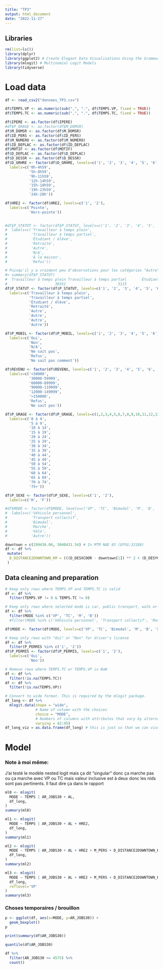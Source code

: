 ```yaml
---
title: "TP3"
output: html_document
date: "2022-11-27"
---
```


## Libraries
```r
rm(list=ls())
library(dplyr) 
library(ggplot2) # Create Elegant Data Visualisations Using the Grammar of Graphics
library(mlogit) # Multinomial Logit Models
library(tidyverse)
```

# Load data
```r
df <- read_csv2("donnees_TP3.csv")

df$TEMPS.VP <- as.numeric(sub(",", ".", df$TEMPS.VP, fixed = TRUE))
df$TEMPS.TC <- as.numeric(sub(",", ".", df$TEMPS.TC, fixed = TRUE))

df$IPERE <- as.factor(df$IPERE)
#df$P_GRAGE <- as.factor(df$M_DOMSR)
df$M_DOMSR <- as.factor(df$M_DOMSR)
df$ID_PERS <- as.factor(df$ID_PERS)
df$M_NUMERO <- as.factor(df$M_NUMERO) 
df$ID_DEPLAC <- as.factor(df$ID_DEPLAC)
df$MOTIF <- as.factor(df$MOTIF)
df$D_DEPLAC <- as.factor(df$D_DEPLAC)
df$D_DESSR <- as.factor(df$D_DESSR)
df$D_GRHRE <- factor(df$D_GRHRE, levels=c('1', '2', '3', '4', '5', '6', '7'),
  labels=c('0h-4h59',
           '5h-8h59',
           '9h-11h59',
           '12h-14h59',
           '15h-18h59',
           '19h-23h59',
           '24h-28h'))

df$HRE2 <- factor(df$HRE2, levels=c('1', '2'),
  labels=c('Pointe',
           'Hors-pointe'))

  
#df$P_STATUT <- factor(df$P_STATUT, levels=c('1', '2', '3', '4', '5', '6', '7', '8'),
#  labels=c('Travailleur à temps plein',
#           'Travailleur à temps partiel',
#           'Étudiant / élève',
#           'Retraité',
#           'Autre',
#           'N/A',
#           'À la maison',
#           'Refus'))

# Puisqu'il y a vraiment peu d'observations pour les catégories "Autre", "N/A", "À la maison" et "Refus", on les regroupe sous la catégorie "Autre".
#> summary(df$P_STATUT)
#  Travailleur à temps plein Travailleur à temps partiel       Étudiant / élève       Retraité          Autre         N/A        À la maison       Refus
#                      38351                        3115                   1047            263            193           0                 41           4
df$P_STATUT <- factor(df$P_STATUT, levels=c('1', '2', '3', '4', '5', '6', '7', '8'),
  labels=c('Travailleur à temps plein',
           'Travailleur à temps partiel',
           'Étudiant / élève',
           'Retraité',
           'Autre',
           'Autre',
           'Autre',
           'Autre'))

df$P_MOBIL <- factor(df$P_MOBIL, levels=c('1', '2', '3', '4', '5', '6'),
  labels=c('Oui',
           'Non',
           'N/A',
           'Ne sait pas',
           'Refus',
           'Ne sait pas comment'))

df$REVENU <- factor(df$REVENU, levels=c('1', '2', '3', '4', '5', '6', '7', '8'),
  labels=c('<30000',
           '30000-59999',
           '60000-89999',
           '90000-119999',
           '12000-149999',
           '>150000',
           'Refus',
           'Ne sait pas'))

df$P_GRAGE <- factor(df$P_GRAGE, levels=c(1,2,3,4,5,6,7,8,9,10,11,12,13,14,15,16),
  labels=c('0 à 4',
           '5 à 9',
           '10 à 14',
           '15 à 19',
           '20 à 24',
           '25 à 29',
           '30 à 34',
           '35 à 39',
           '40 à 44',
           '45 à 49',
           '50 à 54',
           '55 à 59',
           '60 à 64',
           '65 à 69',
           '70 à 74',
           '75+'))

df$P_SEXE <- factor(df$P_SEXE, levels=c('1', '2'),
  labels=c('H', 'F'))

#df$MODE <- factor(df$MODE, levels=c('VP', 'TC', 'Bimodal', 'M', 'B', 'X'),
#  labels=c('Véhicule personnel',
#           'Transport collectif',
#           'Bimodal',
#           'Marche',
#           'Vélo',
#           'Autre'))

downtown = c(299436.06, 5040431.54) # In MTM NAD 83 (EPSG:32188)
df <- df %>%
 mutate(
  D_DISTANCE2DOWNTOWN_KM = (((D_DESXCOOR - downtown[1]) ** 2 + (D_DESYCOOR - downtown[2]) ** 2) ** (0.5)) / 1000,
 )

```

## Data cleaning and preparation
```r
# Keep only rows where TEMPS.VP and TEMPS.TC is valid
df <- df %>%
  filter(TEMPS.VP != 0 & TEMPS.TC != 0)

# Keep only rows where selected mode is car, public transport, walk or bike
df <- df %>%
  filter(MODE %in% c('VP', 'TC', 'M', 'B'))
  #filter(MODE %in% c('Véhicule personnel', 'Transport collectif', 'Marche', 'Vélo'))

df$MODE <- factor(df$MODE, levels=c('VP', 'TC', 'Bimodal', 'M', 'B', 'X'))

# Keep only rows with "Oui" or "Non" for driver's license 
df <- df %>%
  filter(P_PERMIS %in% c('1', '2'))
df$P_PERMIS <- factor(df$P_PERMIS, levels=c('1', '2'),
  labels=c('Oui',
           'Non'))

# Remove rows where TEMPS.TC or TEMPS.VP is NaN
df <- df %>%
  filter(!is.na(TEMPS.TC))
df <- df %>%
  filter(!is.na(TEMPS.VP))

# Convert to wide format. This is required by the mlogit package.
df_long <- df %>%
  mlogit.data(shape = "wide",
              # Name of column with the choices
              choice = "MODE",
              # Numbers of columns with attributes that vary by alternative
              varying = 42:45)
df_long_viz = as.data.frame(df_long) # this is just so that we can visualize the df_long database in RStudio.
```

# Model
### Note à moi même:
J'ai testé le modèle nested logit mais ça dit "singular" donc ça marche pas
ou ça marche avec VP ou TC mais valeur inclusive est à deux donc les nids sont pas pertinents. Il faut dire ça dans le rapport

```r
ml0 <- mlogit(
  MODE ~ TEMPS | AR_JOBS30 + AL,
  df_long,
)
summary(ml0)
```

```r
ml1 <- mlogit(
  MODE ~ TEMPS | AR_JOBS30 + AL + HRE2,
  df_long,
)
summary(ml1)
```

```r
ml2 <- mlogit(
  MODE ~ TEMPS | AR_JOBS30 + AL + HRE2 + M_PERS + D_DISTANCE2DOWNTOWN_KM,
  df_long,
)
summary(ml2)
```

```r
ml3 <- mlogit(
  MODE ~ TEMPS | AR_JOBS30 + AL + HRE2 + M_PERS + D_DISTANCE2DOWNTOWN_KM + P_PERMIS,
  df_long,
  reflevel='VP'
)
summary(ml3)
```


### Choses temporaires / brouillon
```r
p <- ggplot(df, aes(x=MODE, y=AR_JOBS30)) + 
  geom_boxplot()
p
```
```r
print(summary(df$AR_JOBS30))


```

```r
quantile(df$AR_JOBS30)
```

```r
df %>%
  filter(AR_JOBS30 <= 4575) %>%
  count()
```

